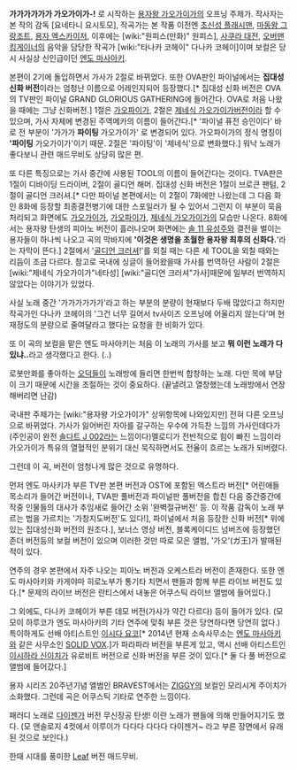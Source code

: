 {{{#!html
<object width="480" height="385"><param name="movie" value="http://www.youtube.com/v/308K6cpx584?fs=1&amp;hl=ko_KR"></param><param name="allowFullScreen" value="true"></param><param name="allowscriptaccess" value="always"></param><embed src="http://www.youtube.com/v/308K6cpx584?fs=1&amp;hl=ko_KR" type="application/x-shockwave-flash" allowscriptaccess="always" allowfullscreen="true" width="480" height="385"></embed></object>}}}
'''가가가가가가 가오가이가-!''' 로 시작하는 [[용자왕 가오가이가]]의 오프닝 주제가. 작사자는 본 작의 감독 [요네타니 요시토모], 작곡가는 본 작품 이전엔 [[초신성 플래시맨]], [[마동왕 그랑조트]], [[용자 엑스카이저]], 이후에는 [wiki:"원피스(만화)" 원피스], [[사쿠라 대전]], [[오버맨 킹게이너]]의 음악을 담당한 작곡가 [wiki:"타나카 코헤이" 다나카 코헤이]이며 보컬은 당시 사실상 신인급이던 [[엔도 마사아키]].

본편이 2기에 돌입하면서 가사가 2절로 바뀌었다. 또한 OVA판인 파이널에서는 '''집대성 신화 버전'''이라는 엄청난 이름으로 어레인지되어 등장했다.[* 집대성 신화 버전은 OVA의 TV판인 파이널 GRAND GLORIOUS GATHERING에 들어간다. OVA로 처음 나왔을 때에는 그냥 신화버전.] 1절은 [[가오파이가]], 2절은 [[제네식 가오가이가]]버전이라 할 수 있으며, 가사 자체에 변경된 주역메카의 이름이 들어간다.[* '파이널 퓨전 승인이다' 바로 전 부분이 '가가가 '''파이팅''' 가오가이가' 로 변경되어 있다. 가오파이가의 정식 명칭이 ''''파이팅''' 가오가이가'이기 때문. 2절은 '파이팅'이 '제네식'으로 변화했다.] 워낙 노래가 좋다보니 관련 매드무비도 상당히 많은 편.

또 다른 특징으로는 가사 중간에 사용된 TOOL의 이름이 들어간다는 것이다. TVA판은 1절이 디바이딩 드라이버, 2절이 골디언 해머. 집대성 신화 버전은 1절이 브로큰 팬텀, 2절이 골디언 크러셔.[* 다만 파이널 본편에서는 이 2절이 7화에만 나왔는데 그 다음 화인 8화에 등장할 최종결전병기에 대한 스포일러가 될 수 있어서 그런지 이 부분이 묵음 처리되고 화면에도 [[가오가이가]], [[가오파이가]], [[제네식 가오가이가]]의 모습만 나온다. 8화에서는 용자왕 탄생의 피아노 버전이 흘러나오며 화면에는 [[솔 11 유성주]]와 결전을 벌이는 용자들이 하나씩 나오고 곡의 막바지에 ''''이것은 생명을 초월한 용자왕 최후의 신화다.''''라는 자막이 뜬다.] 2절에서 '[[골디언 크러셔]]!'를 외칠 때는 다른 세 TOOL을 외칠 때와는 리듬이 조금 다르다. 참고로 국내에 싱글이 들어왔을때 가사를 번역하던 사람이 2절은 [wiki:"제네식 가오가이가"네타성] [wiki:"골디언 크러셔"가사]때문에 일부러 번역하지 않았다는 이야기가 있었다.

사실 노래 중간 '가가가가가가'라고 하는 부분의 분량이 현재보다 두배 많았다고 하지만 작곡가인 다나카 코헤이의 '그건 너무 길어서 tv사이즈 오프닝에 어울리지 않는다'며 현재정도의 분량으로 줄여달라고 했다는 요청을 한 비화가 있다.

또 이 곡의 보컬을 맡은 엔도 마사아키는 처음 이 노래의 가사를 보고 '''뭐 이런 노래가 다 있냐..'''라고 생각했다고 한다. (..)

로봇만화를 좋아하는 [[오덕]]들이 노래방에 들리면 한번씩 합창하는 노래. 다만 목에 부담이 크기 때문에 시간을 조절하는 것이 중요하다. (끝낼려고 열창했는데 노래방에서 연장해버리면 난감)

국내판 주제가는 [wiki:"용자왕 가오가이가" 상위항목에 나와있지만] 전혀 다른 오프닝으로 바뀌었다. 가사가 잃어버린 자아를 갈구하는 우수에 가득찬 느낌의 가사인데다가(주인공이 완전 [[솔다트 J 002]]라는 느낌이다)멜로디가 전반적으로 힘이 빠진 느낌이라 가오가이가 특유의 열혈적인 분위기 대신 묵직하면서도 전율이 흐르는 노래가 되버렸다.

그런데 이 곡, 버전이 엄청나게 많은 것으로 유명하다.

먼저 엔도 마사키가 부른 TV판 본편 버전과 OST에 포함된 엑스트라 버전[* 어린애들 목소리가 들어간 버전이나, TVA판 풀버전과 파이널판 풀버전을 합친 다음 중간중간에 작중 인물들의 대사가 추임새로 들어간 소위 '완벽절규버전' 등. 이 작품 감독이 노래 부르는 법을 가르치는  '가창지도버전'도 있다!], 파이널에서 처음 등장한 신화 버전[* 위에 있는 집대성신화 버전의 원조다.], 보너스 영상 버전, 블록케이디드 넘버즈에 등장했던 존더 버전등의 보컬 버전이 있으며 이러한 것만 따로 모은 앨범, '가오'(ガ王)가 발매된적이 있다.

연주의 경우 본편에서 자주 나오는 피아노 버전과 오케스트라 버전이 존재한다. 또한 엔도 마사아키와 카게야마 히로노부가 통기타 치면서 팬들과 함께 부른 라이브 버전도 있다.[* 문제의 라이브 버전은 란티스에서 내놓은 어쿠스틱 라이브 앨범에 들어있다.]

그 외에도, 다나카 코헤이가 부른 데모 버전(가사가 약간 다르다) 등이 들어가 있다. (모모이 하루코가 엔도 마사아키의 기타 연주에 맞춰 부른 것은 당연하다면 당연히 없다.) 특이하게도 선배 아티스트인 [[이시다 요코]][* 2014년 현재 소속사무소는 [[엔도 마사아키]]와 같은 사무소인 [[SOLID VOX]].]가 파라파라 버전을 부른게 있고, 역시 선배 아티스트인 [[이시하라 신이치]]가 유로비트 버전으로 신화 버전을 부른 것이 있다.[* 둘 다 풀 버전으로 앨범에 들어갔다.]

용자 시리즈 20주년기념 앨범인 BRAVEST에서는 [[ZIGGY]]의 보컬인 모리시게 주이치가 소화했다. 그런데 곡은 어쿠스틱 기타로 연주한 느낌이다.

패러디 노래로 [[다이젠가]] 버전 무신장공 탄생! 이란 노래가 팬들에 의해 만들어지기도 했다. (모 앤솔로지 4컷에서 이루이가 다다다 다다다 다이젠거~ 라고 부른 장면에서 유래된 것으로 보인다.)

{{{#!html
<object style="height: 480px; width: 385px"><param name="movie" value="http://www.youtube.com/v/Mvps_R2l46Y?version=3&feature=player_detailpage"><param name="allowFullScreen" value="true"><param name="allowScriptAccess" value="always"><embed src="http://www.youtube.com/v/Mvps_R2l46Y?version=3&feature=player_detailpage" type="application/x-shockwave-flash" allowfullscreen="true" allowScriptAccess="always" width="480" height="385"></object>
}}}

한때 시대를 풍미한 [[Leaf]] 버전 매드무비.
